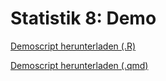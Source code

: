 # Statistik 8: Demo

[Demoscript herunterladen (.R)](../purl/Statistik8_Demo.R){.dld}

[Demoscript herunterladen (.qmd)](../purl/Statistik8_Demo.qmd){.dld}
